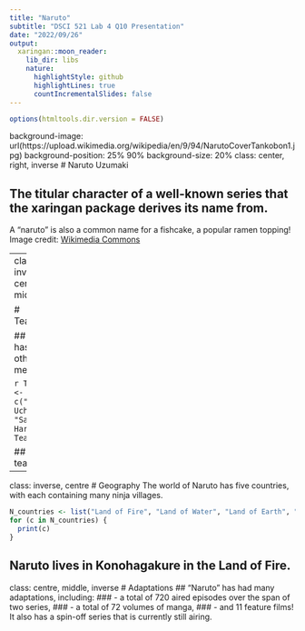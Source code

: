 ```yaml
---
title: "Naruto"
subtitle: "DSCI 521 Lab 4 Q10 Presentation"
date: "2022/09/26"
output:
  xaringan::moon_reader:
    lib_dir: libs
    nature:
      highlightStyle: github
      highlightLines: true
      countIncrementalSlides: false
---
```


```r
options(htmltools.dir.version = FALSE)
```

background-image: url(https://upload.wikimedia.org/wikipedia/en/9/94/NarutoCoverTankobon1.jpg)
background-position: 25% 90%
background-size: 20%
class: center, right, inverse
# Naruto Uzumaki

## The titular character of a well-known series that the xaringan package derives its name from.
A "naruto" is also a common name for a fishcake, a popular ramen topping!
Image credit: [Wikimedia Commons](https://upload.wikimedia.org/wikipedia/en/9/94/NarutoCoverTankobon1.jpg)


---
class: inverse, center, middle

# Teammates

## Naruto has two other team members:

```r
Team_7 <- c("Sasuke Uchiha", "Sakura Haruno")
Team_7
```

## and a teacher
```r
Sensei <- c("Kakashi Hatake")
Sensei
```

---

class: inverse, centre
# Geography
The world of Naruto has five countries, with each containing many ninja villages.

```r
N_countries <- list("Land of Fire", "Land of Water", "Land of Earth", "Land of Lightning", "Land of Wind")
for (c in N_countries) {
  print(c)
}
```

Naruto lives in Konohagakure in the Land of Fire.
---
class: centre, middle, inverse
# Adaptations
## "Naruto" has had many adaptations, including:
### - a total of 720 aired episodes over the span of two series,
### - a total of 72 volumes of manga,
### - and 11 feature films!
It also has a spin-off series that is currently still airing.





